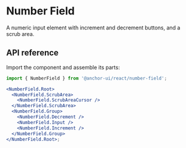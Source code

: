 # Number Field

<Subtitle>A numeric input element with increment and decrement buttons, and a scrub area.</Subtitle>

<Meta
  name="description"
  content="A high-quality, unstyled React number field component with increment and decrement buttons, and a scrub area."
/>

<Demo path="./demos/hero" />

## API reference

Import the component and assemble its parts:

```jsx title="Anatomy"
import { NumberField } from '@anchor-ui/react/number-field';

<NumberField.Root>
  <NumberField.ScrubArea>
    <NumberField.ScrubAreaCursor />
  </NumberField.ScrubArea>
  <NumberField.Group>
    <NumberField.Decrement />
    <NumberField.Input />
    <NumberField.Increment />
  </NumberField.Group>
</NumberField.Root>;
```

<Reference
  component="NumberField"
  parts="Root, ScrubArea, ScrubAreaCursor, Group, Decrement, Input, Increment"
/>
